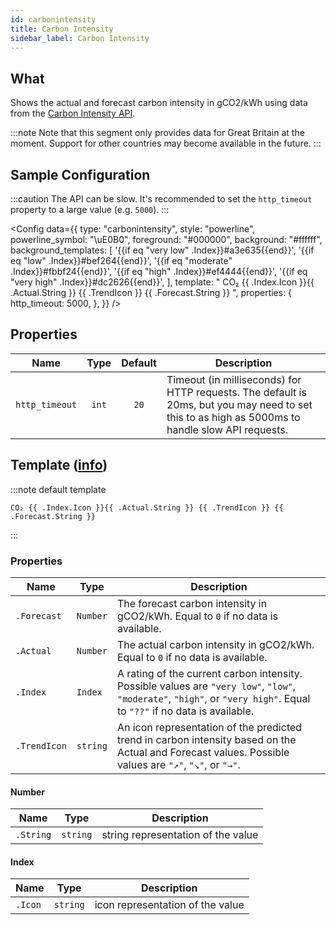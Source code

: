 ```yaml
---
id: carbonintensity
title: Carbon Intensity
sidebar_label: Carbon Intensity
---
```


## What

Shows the actual and forecast carbon intensity in gCO2/kWh using data from the [Carbon Intensity API][carbonintensity-api].

:::note
Note that this segment only provides data for Great Britain at the moment. Support for other countries may become available in the future.
:::

## Sample Configuration

:::caution
The API can be slow. It's recommended to set the `http_timeout` property to a large value (e.g. `5000`).
:::


<Config
  data={{
    type: "carbonintensity",
    style: "powerline",
    powerline_symbol: "\uE0B0",
    foreground: "#000000",
    background: "#ffffff",
    background_templates: [
      '{{if eq "very low" .Index}}#a3e635{{end}}',
      '{{if eq "low" .Index}}#bef264{{end}}',
      '{{if eq "moderate" .Index}}#fbbf24{{end}}',
      '{{if eq "high" .Index}}#ef4444{{end}}',
      '{{if eq "very high" .Index}}#dc2626{{end}}',
    ],
    template:
      " CO₂ {{ .Index.Icon }}{{ .Actual.String }} {{ .TrendIcon }} {{ .Forecast.String }} ",
    properties: {
      http_timeout: 5000,
    },
  }}
/>

## Properties

| Name           | Type  | Default | Description                                                                                                                                      |
| -------------- | :---: | :-----: | ------------------------------------------------------------------------------------------------------------------------------------------------ |
| `http_timeout` | `int` |  `20`   | Timeout (in milliseconds) for HTTP requests. The default is 20ms, but you may need to set this to as high as 5000ms to handle slow API requests. |

## Template ([info][templates])

:::note default template

```template
CO₂ {{ .Index.Icon }}{{ .Actual.String }} {{ .TrendIcon }} {{ .Forecast.String }}
```

:::

### Properties

| Name         | Type     | Description                                                                                                                                                             |
| ------------ | -------- | ----------------------------------------------------------------------------------------------------------------------------------------------------------------------- |
| `.Forecast`  | `Number` | The forecast carbon intensity in gCO2/kWh. Equal to `0` if no data is available.                                                                                        |
| `.Actual`    | `Number` | The actual carbon intensity in gCO2/kWh. Equal to `0` if no data is available.                                                                                          |
| `.Index`     | `Index`  | A rating of the current carbon intensity. Possible values are `"very low"`, `"low"`, `"moderate"`, `"high"`, or `"very high"`. Equal to `"??"` if no data is available. |
| `.TrendIcon` | `string` | An icon representation of the predicted trend in carbon intensity based on the Actual and Forecast values. Possible values are `"↗"`, `"↘"`, or `"→"`.                  |

#### Number

| Name      | Type     | Description                        |
| --------- | -------- | ---------------------------------- |
| `.String` | `string` | string representation of the value |

#### Index

| Name    | Type     | Description                      |
| ------- | -------- | -------------------------------- |
| `.Icon` | `string` | icon representation of the value |

[templates]: /docs/configuration/templates
[carbonintensity-api]: https://carbon-intensity.github.io/api-definitions
